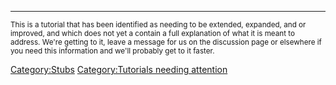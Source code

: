 <hr><small>This is a tutorial that has been identified as needing to be extended, expanded, and or improved, and which does not yet a contain a full explanation of what it is meant to address. We're getting to it, leave a message for us on the discussion page or elsewhere if you need this information and we'll probably get to it faster.</small>
<includeonly>[[Category:Stubs]][[Category:Tutorials needing attention]]</includeonly>
